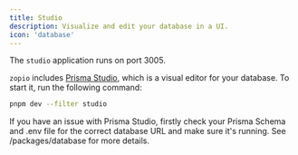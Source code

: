 ```yaml
---
title: Studio
description: Visualize and edit your database in a UI.
icon: 'database'
---
```


<Tip>The `studio` application runs on port 3005.</Tip>

`zopio` includes [Prisma Studio](https://www.prisma.io/studio/), which is a visual editor for your database. To start it, run the following command:

```sh Terminal
pnpm dev --filter studio
```

<Note>
  If you have an issue with Prisma Studio, firstly check your Prisma Schema and .env file for the correct database URL and make sure it's running. See /packages/database for more details.
</Note>